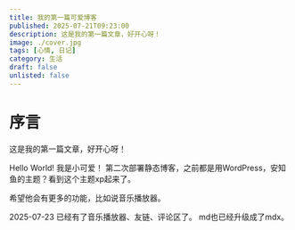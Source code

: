 ```yaml
---
title: 我的第一篇可爱博客
published: 2025-07-21T09:23:00
description: 这是我的第一篇文章，好开心呀！
image: ./cover.jpg 
tags: [心情, 日记]
category: 生活
draft: false
unlisted: false
---
```

# 序言
这是我的第一篇文章，好开心呀！

Hello World! 我是小可爱！
第二次部署静态博客，之前都是用WordPress，安知鱼的主题？看到这个主题xp起来了。

希望他会有更多的功能，比如说音乐播放器。

2025-07-23
已经有了音乐播放器、友链、评论区了。
<TipBox>
  md也已经升级成了mdx。
</TipBox>

